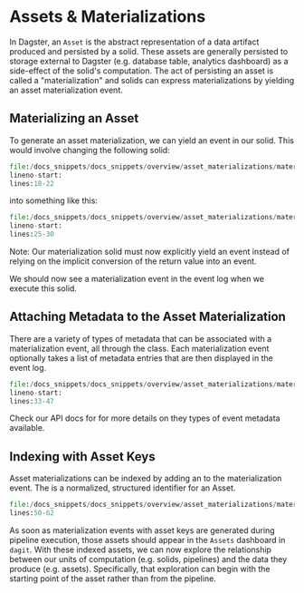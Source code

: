 
<DynamicMetaTags title="Assets & Materializations | Dagster" />

# Assets & Materializations

In Dagster, an `Asset` is the abstract representation of a data artifact produced and persisted by
a solid. These assets are generally persisted to storage external to Dagster (e.g. database table,
analytics dashboard) as a side-effect of the solid's computation. The act of persisting an asset
is called a "materialization" and solids can express materializations by yielding an asset
materialization event.

## Materializing an Asset

To generate an asset materialization, we can yield an <PyObject module="dagster" object="AssetMaterialization" /> event in our solid.
This would involve changing the following solid:

```python literalinclude caption=materialization.py
file:/docs_snippets/docs_snippets/overview/asset_materializations/materialization_solids.py
lineno-start:
lines:18-22
```

into something like this:

```python literalinclude caption=materialization.py
file:/docs_snippets/docs_snippets/overview/asset_materializations/materialization_solids.py
lineno-start:
lines:25-30
```

Note: Our materialization solid must now explicitly yield an <PyObject module="dagster" object="Output" />
event instead of relying on the implicit conversion of the return value into an <PyObject module="dagster" object="Output" />
event.

We should now see a materialization event in the event log when we execute this solid.

## Attaching Metadata to the Asset Materialization

There are a variety of types of metadata that can be associated with a materialization event, all
through the <PyObject module="dagster" object="EventMetadataEntry" /> class. Each materialization
event optionally takes a list of metadata entries that are then displayed in the event log.

```python literalinclude caption=materialization.py
file:/docs_snippets/docs_snippets/overview/asset_materializations/materialization_solids.py
lineno-start:
lines:33-47
```

Check our API docs for <PyObject module="dagster" object="EventMetadataEntry" /> for more details
on they types of event metadata available.

## Indexing with Asset Keys

Asset materializations can be indexed by adding an <PyObject module="dagster" object="AssetKey" />
to the materialization event. The <PyObject module="dagster" object="AssetKey" /> is a normalized,
structured identifier for an Asset.

```python literalinclude caption=materialization.py
file:/docs_snippets/docs_snippets/overview/asset_materializations/materialization_solids.py
lines:50-62
```

As soon as materialization events with asset keys are generated during pipeline execution, those
assets should appear in the `Assets` dashboard in `dagit`. With these indexed assets, we can now
explore the relationship between our units of computation (e.g. solids, pipelines) and the data they
produce (e.g. assets). Specifically, that exploration can begin with the starting point of the
asset rather than from the pipeline.

